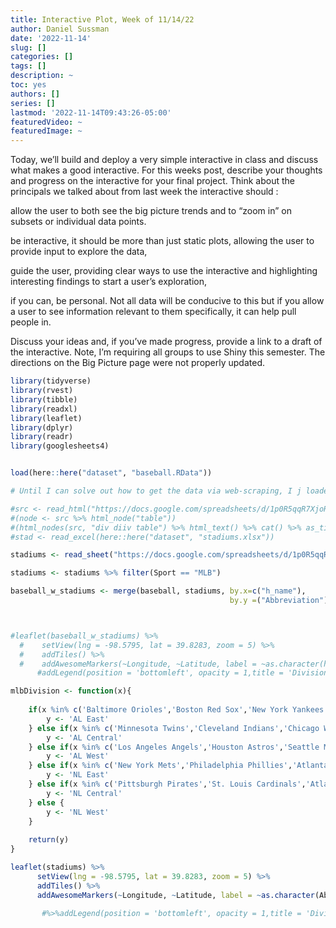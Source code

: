```yaml
---
title: Interactive Plot, Week of 11/14/22
author: Daniel Sussman
date: '2022-11-14'
slug: []
categories: []
tags: []
description: ~
toc: yes
authors: []
series: []
lastmod: '2022-11-14T09:43:26-05:00'
featuredVideo: ~
featuredImage: ~
---
```


Today, we’ll build and deploy a very simple interactive in class and discuss what makes a good interactive.
For this weeks post, describe your thoughts and progress on the interactive for your final project. Think about the principals we talked about from last week the interactive should :

allow the user to both see the big picture trends and to “zoom in” on subsets or individual data points.

be interactive, it should be more than just static plots, allowing the user to provide input to explore the data,

guide the user, providing clear ways to use the interactive and highlighting interesting findings to start a user’s exploration,

if you can, be personal. Not all data will be conducive to this but if you allow a user to see information relevant to them specifically, it can help pull people in.

Discuss your ideas and, if you’ve made progress, provide a link to a draft of the interactive. Note, I’m requiring all groups to use Shiny this semester. The directions on the Big Picture page were not properly updated.

```r
library(tidyverse)
library(rvest)
library(tibble)
library(readxl)
library(leaflet)
library(dplyr)
library(readr)
library(googlesheets4)


load(here::here("dataset", "baseball.RData"))

# Until I can solve out how to get the data via web-scraping, I j loaded it from data

#src <- read_html("https://docs.google.com/spreadsheets/d/1p0R5qqR7XjoRG2mR5E1D_trlygHSqMOUdMgMpzq0gjU/htmlview")
#(node <- src %>% html_node("table"))
#(html_nodes(src, "div diiv table") %>% html_text() %>% cat() %>% as_tibble())
#stad <- read_excel(here::here("dataset", "stadiums.xlsx"))

stadiums <- read_sheet("https://docs.google.com/spreadsheets/d/1p0R5qqR7XjoRG2mR5E1D_trlygHSqMOUdMgMpzq0gjU/htmlview")

stadiums <- stadiums %>% filter(Sport == "MLB")

baseball_w_stadiums <- merge(baseball, stadiums, by.x=c("h_name"), 
                                                 by.y =("Abbreviation")) 



#leaflet(baseball_w_stadiums) %>% 
  #    setView(lng = -98.5795, lat = 39.8283, zoom = 5) %>% 
  #    addTiles() %>% 
  #    addAwesomeMarkers(~Longitude, ~Latitude, label = ~as.character(h_name)) #%>%
      #addLegend(position = 'bottomleft', opacity = 1,title = 'Divisions')

mlbDivision <- function(x){
    
    if(x %in% c('Baltimore Orioles','Boston Red Sox','New York Yankees','Tampa Bay Rays','Toronto Blue Jays')){
        y <- 'AL East'
    } else if(x %in% c('Minnesota Twins','Cleveland Indians','Chicago White Sox','Detroit Tigers','Kansas City Royals')){
        y <- 'AL Central'
    } else if(x %in% c('Los Angeles Angels','Houston Astros','Seattle Mariners','Oakland Athletics','Texas Rangers')){
        y <- 'AL West'
    } else if(x %in% c('New York Mets','Philadelphia Phillies','Atlanta Braves','Washington Nationals','Miami Marlins')){
        y <- 'NL East'
    } else if(x %in% c('Pittsburgh Pirates','St. Louis Cardinals','Atlanta Braves','Chicago Cubs','Milwaukee Brewers','Cincinnati Reds')){
        y <- 'NL Central'
    } else {
        y <- 'NL West'
    }
    
    return(y)
}

leaflet(stadiums) %>% 
      setView(lng = -98.5795, lat = 39.8283, zoom = 5) %>% 
      addTiles() %>% 
      addAwesomeMarkers(~Longitude, ~Latitude, label = ~as.character(Abbreviation)) 
                        
       #%>%addLegend(position = 'bottomleft', opacity = 1,title = 'Divisions')


    
```

